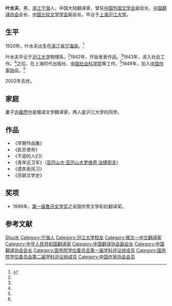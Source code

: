{{Infobox writer <!-- see Template:Infobox writer -->
| 图像     = 
| 图像说明 = 
| 姓名     = 叶水夫
| 原文名称 = 
| 字       = 
| 号       = 
| 笔名     = 
| 原名     = 
| 出生     = 1920年
| 出生地点 = {{ROC-1912}}[[浙江省_(中華民國)|浙江省]][[宁海县|宁海县]]
| 逝世     = {{death year and age|2002|1920}}
| 逝世地点 = {{PRC}}北京市
| 职业     = 翻译家
| 国籍     = {{PRC}}
| 种族     = 汉族
| 公民权   = 
| 语言     = 中文、俄文
| 母校     = [[沪江大学|沪江大学]]
| 创作时期 = 1942—2000年
| 体裁     = [[小说|小说]]
| 主题     = 
| 文学运动 = 
| 代表作   = 《青年近卫军》
| 父母     = 
| 配偶     = 许磊然 <!--{{marriage|姓名|年份}} -->
| 伴侣     = 
| 子女     = 
| 亲属     = 
| 受影响于 = 
| 施影响于 = 
| 奖项     = <!--  {{Awards|award= |year= |title= }} -->
| 官方网站 = <!--  {{URL|website}} -->
| 签名     =  <!--不需要加[[file:|128px]] -->
}}

'''叶水夫'''{{BD|1920年||2002年||catIdx=Y}}，男，[[浙江省|浙江]][[宁海县|宁海]]人，中国大陆翻译家，曾任[[中国外国文学会|中国外国文学会]]副会长、[[中国翻译协会|中国翻译协会]]会长、[[中国比较文学学会|中国比较文学学会]]副会长。毕业于[[上海|上海]][[沪江大学|沪江大学]]。

== 生平 ==
1920年，叶水夫出生在[[浙江省_(中華民國)|浙江省]][[宁海县|宁海县]]。<ref name="fish">{{cite web |url=http://www.chinawriter.com.cn/zxhy/member/6217.shtml |title=叶水夫 |date=2012-08-27 |work=中国作家网 |archive-date=2014-01-07 |archive-url=https://web.archive.org/web/20140107142627/http://www.chinawriter.com.cn/zxhy/member/6217.shtml |dead-url=yes |accessdate=2014-01-07 }}</ref>

叶水夫毕业于[[沪江大学|沪江大学]]物理系。<ref name="fish"/>1942年，开始发表作品。<ref name="fish"/>1943年，进入社会工作。<ref name="fish"/>之后，在上海时代出版社、[[中国社会科学院|中国社会科学院]]等工作。<ref name="fish"/>1949年，加入[[中国作家协会|中国作家协会]]。<ref name="fish"/>

2002年去世。

== 家庭 ==
妻子[[许磊然|许磊然]]也是俄语文学翻译家，两人是沪江大学的同学。

== 作品 ==
*《早期作品集》
*《赴苏使命》
*《不屈的人们》
*《青年近卫军》（[[亚历山大·亚历山大罗维奇·法捷耶夫|亚历山大·亚历山大罗维奇·法捷耶夫]]）
*《遗失街风习》
*《苏联文学史》

== 奖项 ==
* 1996年，[[第一届鲁迅文学奖|第一届鲁迅文学奖]]之全国优秀文学彩虹翻译奖。

== 参考文献 ==
{{reflist}}

{{国务院学位委员会第一届学科评议组/文学}}
{{国务院学位委员会第二届学科评议组/文学}}
{{Navboxes 
| title  = 叶水夫在[[中国翻译协会|中国翻译协会]]的职务
| list1  =
{{中国翻译工作者协会第一届理事会}}
{{中国翻译工作者协会第二届理事会}}
{{中国翻译工作者协会第三届理事会}}
{{中国翻译工作者协会第四届理事会}}
}}

{{Authority control}}
{{DEFAULTSORT:Ye叶}}
[[Category:葉姓|Shui水]]
[[Category:宁海人|Category:宁海人]]
[[Category:沪江大学校友|Category:沪江大学校友]]
[[Category:俄文—中文翻译家|Category:俄文—中文翻译家]]
[[Category:中华人民共和国翻译家|Category:中华人民共和国翻译家]]
[[Category:中国翻译协会副会长|Category:中国翻译协会副会长]]
[[Category:中国翻译协会会长|Category:中国翻译协会会长]]
[[Category:国务院学位委员会第一届学科评议组成员|Category:国务院学位委员会第一届学科评议组成员]]
[[Category:国务院学位委员会第二届学科评议组成员|Category:国务院学位委员会第二届学科评议组成员]]
[[Category:中国作家协会会员|Category:中国作家协会会员]]